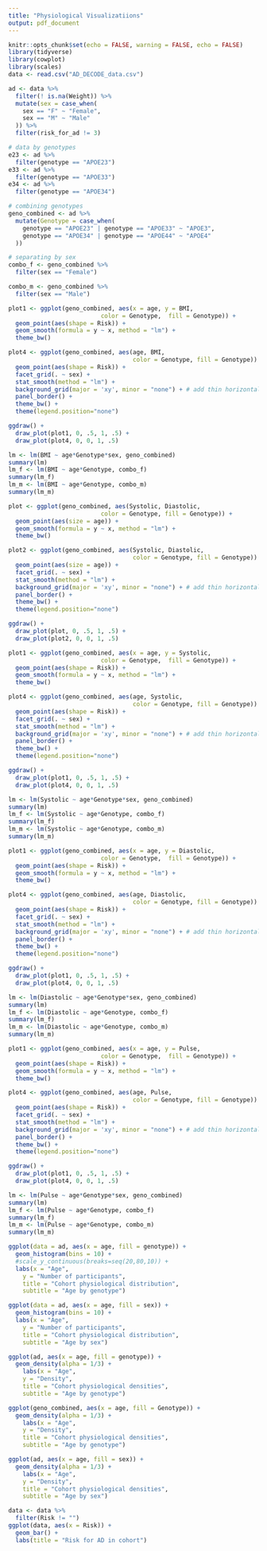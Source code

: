 ```yaml
---
title: "Physiological Visualizatiions"
output: pdf_document
---
```


```r
knitr::opts_chunk$set(echo = FALSE, warning = FALSE, echo = FALSE)
library(tidyverse)
library(cowplot)
library(scales)
data <- read.csv("AD_DECODE_data.csv")

ad <- data %>% 
  filter(! is.na(Weight)) %>% 
  mutate(sex = case_when(
    sex == "F" ~ "Female",
    sex == "M" ~ "Male"
  )) %>% 
  filter(risk_for_ad != 3)

# data by genotypes
e23 <- ad %>% 
  filter(genotype == "APOE23") 
e33 <- ad %>% 
  filter(genotype == "APOE33")
e34 <- ad %>% 
  filter(genotype == "APOE34")

# combining genotypes 
geno_combined <- ad %>% 
  mutate(Genotype = case_when(
    genotype == "APOE23" | genotype == "APOE33" ~ "APOE3",
    genotype == "APOE34" | genotype == "APOE44" ~ "APOE4"
  )) 

# separating by sex
combo_f <- geno_combined %>% 
  filter(sex == "Female")

combo_m <- geno_combined %>% 
  filter(sex == "Male")

```

``` r
plot1 <- ggplot(geno_combined, aes(x = age, y = BMI,
                          color = Genotype,  fill = Genotype)) + 
  geom_point(aes(shape = Risk)) +
  geom_smooth(formula = y ~ x, method = "lm") +
  theme_bw() 

plot4 <- ggplot(geno_combined, aes(age, BMI, 
                                   color = Genotype, fill = Genotype)) + 
  geom_point(aes(shape = Risk)) + 
  facet_grid(. ~ sex) + 
  stat_smooth(method = "lm") +
  background_grid(major = 'xy', minor = "none") + # add thin horizontal lines 
  panel_border() + 
  theme_bw() +
  theme(legend.position="none")

ggdraw() + 
  draw_plot(plot1, 0, .5, 1, .5) +
  draw_plot(plot4, 0, 0, 1, .5) 

lm <- lm(BMI ~ age*Genotype*sex, geno_combined)
summary(lm)
lm_f <- lm(BMI ~ age*Genotype, combo_f)
summary(lm_f)
lm_m <- lm(BMI ~ age*Genotype, combo_m)
summary(lm_m)

```

```r
plot <- ggplot(geno_combined, aes(Systolic, Diastolic,
                          color = Genotype, fill = Genotype)) +
  geom_point(aes(size = age)) +
  geom_smooth(formula = y ~ x, method = "lm") +
  theme_bw()

plot2 <- ggplot(geno_combined, aes(Systolic, Diastolic, 
                                   color = Genotype, fill = Genotype)) + 
  geom_point(aes(size = age)) + 
  facet_grid(. ~ sex) + 
  stat_smooth(method = "lm") +
  background_grid(major = 'xy', minor = "none") + # add thin horizontal lines 
  panel_border() + 
  theme_bw() +
  theme(legend.position="none")

ggdraw() + 
  draw_plot(plot, 0, .5, 1, .5) +
  draw_plot(plot2, 0, 0, 1, .5) 

plot1 <- ggplot(geno_combined, aes(x = age, y = Systolic,
                          color = Genotype,  fill = Genotype)) + 
  geom_point(aes(shape = Risk)) +
  geom_smooth(formula = y ~ x, method = "lm") +
  theme_bw() 

plot4 <- ggplot(geno_combined, aes(age, Systolic, 
                                   color = Genotype, fill = Genotype)) + 
  geom_point(aes(shape = Risk)) + 
  facet_grid(. ~ sex) + 
  stat_smooth(method = "lm") +
  background_grid(major = 'xy', minor = "none") + # add thin horizontal lines 
  panel_border() + 
  theme_bw() +
  theme(legend.position="none")

ggdraw() + 
  draw_plot(plot1, 0, .5, 1, .5) +
  draw_plot(plot4, 0, 0, 1, .5) 

lm <- lm(Systolic ~ age*Genotype*sex, geno_combined)
summary(lm)
lm_f <- lm(Systolic ~ age*Genotype, combo_f)
summary(lm_f)
lm_m <- lm(Systolic ~ age*Genotype, combo_m)
summary(lm_m)

plot1 <- ggplot(geno_combined, aes(x = age, y = Diastolic,
                          color = Genotype,  fill = Genotype)) + 
  geom_point(aes(shape = Risk)) +
  geom_smooth(formula = y ~ x, method = "lm") +
  theme_bw() 

plot4 <- ggplot(geno_combined, aes(age, Diastolic, 
                                   color = Genotype, fill = Genotype)) + 
  geom_point(aes(shape = Risk)) + 
  facet_grid(. ~ sex) + 
  stat_smooth(method = "lm") +
  background_grid(major = 'xy', minor = "none") + # add thin horizontal lines 
  panel_border() + 
  theme_bw() +
  theme(legend.position="none")

ggdraw() + 
  draw_plot(plot1, 0, .5, 1, .5) +
  draw_plot(plot4, 0, 0, 1, .5) 

lm <- lm(Diastolic ~ age*Genotype*sex, geno_combined)
summary(lm)
lm_f <- lm(Diastolic ~ age*Genotype, combo_f)
summary(lm_f)
lm_m <- lm(Diastolic ~ age*Genotype, combo_m)
summary(lm_m)
```

``` r

plot1 <- ggplot(geno_combined, aes(x = age, y = Pulse,
                          color = Genotype,  fill = Genotype)) + 
  geom_point(aes(shape = Risk)) +
  geom_smooth(formula = y ~ x, method = "lm") +
  theme_bw() 

plot4 <- ggplot(geno_combined, aes(age, Pulse, 
                                   color = Genotype, fill = Genotype)) + 
  geom_point(aes(shape = Risk)) + 
  facet_grid(. ~ sex) + 
  stat_smooth(method = "lm") +
  background_grid(major = 'xy', minor = "none") + # add thin horizontal lines 
  panel_border() + 
  theme_bw() +
  theme(legend.position="none")

ggdraw() + 
  draw_plot(plot1, 0, .5, 1, .5) +
  draw_plot(plot4, 0, 0, 1, .5)

lm <- lm(Pulse ~ age*Genotype*sex, geno_combined)
summary(lm)
lm_f <- lm(Pulse ~ age*Genotype, combo_f)
summary(lm_f)
lm_m <- lm(Pulse ~ age*Genotype, combo_m)
summary(lm_m)

```

```r
ggplot(data = ad, aes(x = age, fill = genotype)) +
  geom_histogram(bins = 10) +
  #scale_y_continuous(breaks=seq(20,80,10)) +
  labs(x = "Age",
   	y = "Number of participants",
   	title = "Cohort physiological distribution",
   	subtitle = "Age by genotype")

ggplot(data = ad, aes(x = age, fill = sex)) +
  geom_histogram(bins = 10) +
  labs(x = "Age",
   	y = "Number of participants",
   	title = "Cohort physiological distribution",
   	subtitle = "Age by sex")

ggplot(ad, aes(x = age, fill = genotype)) +
  geom_density(alpha = 1/3) +
    labs(x = "Age",
   	y = "Density",
   	title = "Cohort physiological densities",
   	subtitle = "Age by genotype")

ggplot(geno_combined, aes(x = age, fill = Genotype)) +
  geom_density(alpha = 1/3) +
    labs(x = "Age",
   	y = "Density",
   	title = "Cohort physiological densities",
   	subtitle = "Age by genotype")

ggplot(ad, aes(x = age, fill = sex)) +
  geom_density(alpha = 1/3) +
    labs(x = "Age",
   	y = "Density",
   	title = "Cohort physiological densities",
   	subtitle = "Age by sex")

data <- data %>% 
  filter(Risk != "")
ggplot(data, aes(x = Risk)) +
  geom_bar() +
  labs(title = "Risk for AD in cohort")


```
